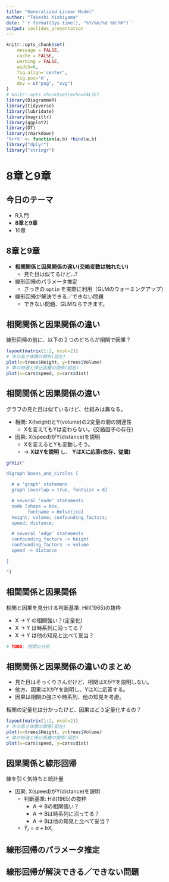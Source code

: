 ```yaml
---
title: "Generalized Linear Model"
author: "Takeshi Kishiyama"
date: '`r format(Sys.time(), "%Y/%m/%d %H:%M")`'
output: ioslides_presentation
---
```


```r
knitr::opts_chunk$set(
    message = FALSE,
    cache = FALSE,
    warning = FALSE,
    width=6,
    fig.align='center',
    fig.pos='H',
    dev = c("png", "svg")
)
# knitr::opts_chunk$set(echo=FALSE)
library(DiagrammeR)
library(tidyverse)
library(lubridate)
library(magrittr)
library(ggplot2)
library(DT)
library(rmarkdown)
'%r+%' <- function(a,b) rbind(a,b)
library("dplyr")
library("stringr")
```

# **8章と9章**

## 今日のテーマ

* R入門
* **8章と9章**
* 10章
    
## 8章と9章

* **相関関係と因果関係の違い(交絡変数は触れたい)**
    * 見た目は似てるけど...?
* 線形回帰のパラメータ推定
    * さっきの `optim` を実際に利用（GLMのウォーミングアップ）
* 線形回帰が解決できる／できない問題
    * できない問題、GLMならできます。

## 相関関係と因果関係の違い

線形回帰の前に、以下の２つのどちらが相関で因果？

```r
layout(matrix(1:2, ncol=2)) 
# 木の高さ体積の関係(図左)
plot(x=trees$Height, y=trees$Volume)
# 車の時速と停止距離の関係(図右)
plot(x=cars$speed, y=cars$dist)
```

## 相関関係と因果関係の違い

グラフの見た目は似ているけど、仕組みは異なる。

* 相関: X(height)とY(volume)の2変量の間の関連性
    * Xを変えてもYは変わらない。(交絡因子の存在)
* 因果: X(speed)がY(distance)を説明
    * Xを変えるとYも変動しそう。
    * $\to$ **XはYを説明** し、 **YはXに応答(依存、従属)**

```r
grViz("

digraph boxes_and_circles {

  # a 'graph' statement
  graph [overlap = true, fontsize = 8]

  # several 'node' statements
  node [shape = box,
        fontname = Helvetica]
  height; volume; confounding_factors;
  speed; distance;

  # several 'edge' statements
  confounding_factors -> height
  confounding_factors -> volume
  speed -> distance

}

")
```

## 相関関係と因果関係

相関と因果を見分ける判断基準: Hill(1965)の抜粋

* X $\to$ Y の相関強い？(定量化)
* X $\to$ Y は時系列に沿ってる？
* X $\to$ Y は他の知見と比べて妥当？

```r
# TODO: 相関の分析
```

## 相関関係と因果関係の違いのまとめ

* 見た目はそっくりさんだけど、相関はXがYを説明しない。
* 他方、因果はXがYを説明し、YはXに応答する。
* 因果は相関の強さや時系列、他の知見を考慮。

相関の定量化は分かったけど、因果はどう定量化するの？

```r
layout(matrix(1:2, ncol=2)) 
# 木の高さ体積の関係(図左)
plot(x=trees$Height, y=trees$Volume)
# 車の時速と停止距離の関係(図右)
plot(x=cars$speed, y=cars$dist)
```

## 因果関係と線形回帰

線を引く気持ちと統計量

* 因果: X(speed)がY(distance)を説明
    * 判断基準: Hill(1965)の抜粋
        * A $\to$ Bの相関強い？ 
        * A $\to$ Bは時系列に沿ってる？
        * A $\to$ Bは他の知見と比べて妥当？
    * $\hat{Y}_i = a + b X_i$

## 線形回帰のパラメータ推定

## 線形回帰が解決できる／できない問題

